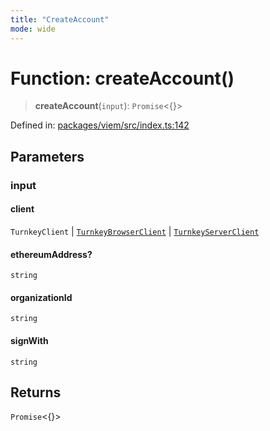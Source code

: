 ```yaml
---
title: "CreateAccount"
mode: wide
---
```

  
# Function: createAccount()

> **createAccount**(`input`): `Promise`\<\{\}\>

Defined in: [packages/viem/src/index.ts:142](https://github.com/tkhq/sdk/blob/main/packages/viem/src/index.ts#L142)

## Parameters

### input

#### client

`TurnkeyClient` \| [`TurnkeyBrowserClient`](../../../sdk-browser/index/TurnkeyBrowserClient/readme) \| [`TurnkeyServerClient`](../../../sdk-server/index/TurnkeyServerClient/readme)

#### ethereumAddress?

`string`

#### organizationId

`string`

#### signWith

`string`

## Returns

`Promise`\<\{\}\>
